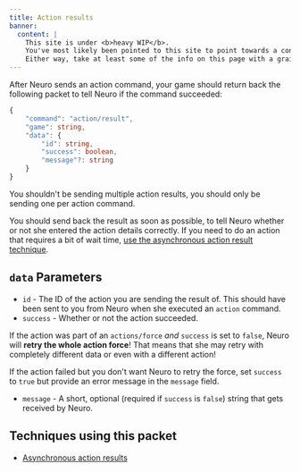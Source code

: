 ```yaml
---
title: Action results
banner:
  content: |
    This site is under <b>heavy WIP</b>.
    You've most likely been pointed to this site to point towards a concept, or something.
    Either way, take at least some of the info on this page with a grain of salt, and also don't expect much info since it's very incomplete on content.
---
```



After Neuro sends an action command, your game should return back the following packet to tell Neuro if the command succeeded:

```ts
{
	"command": "action/result",
	"game": string,
	"data": {
		"id": string,
		"success": boolean,
		"message"?: string
	}
}
```

<Aside type="caution">

You shouldn't be sending multiple action results, you should only be sending one per action command.

</Aside>

<Aside type="tip">

You should send back the result as soon as possible, to tell Neuro whether or not she entered the action details correctly.
If you need to do an action that requires a bit of wait time, [use the asynchronous action result technique](/base/techniques/asynchronous_action_results).

</Aside>

## `data` Parameters

- `id` - The ID of the action you are sending the result of. This should have been sent to you from Neuro when she executed an `action` command.
- `success` - Whether or not the action succeeded.

<Aside type="danger">

If the action was part of an `actions/force` _and_ `success` is set to `false`, Neuro will **retry the whole action force**! That means that she may retry with completely different data or even with a different action!

If the action failed but you don't want Neuro to retry the force, set `success` to `true` but provide an error message in the `message` field.

</Aside>

- `message` - A short, optional (required if `success` is `false`) string that gets received by Neuro.

## Techniques using this packet

- [Asynchronous action results](/base/techniques/async_action_results)
